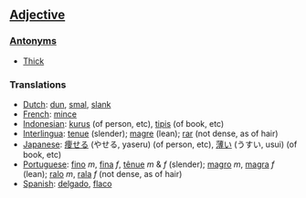 ==[[Adjective]]==

===[[Antonym]]s===
*[[Thick]]

===Translations===

*[[Dutch]]: [[dun]], [[smal]], [[slank]]
*[[French]]: [[mince]]
*[[Indonesian]]: [[kurus]] (of person, etc), [[tipis]] (of book, etc)
*[[Interlingua]]: [[tenue]] (slender); [[magre]] (lean); [[rar]] (not dense, as of hair)
*[[Japanese]]: [[痩せる]] (やせる, yaseru) (of person, etc), [[薄い]] (うすい, usui) (of book, etc)
*[[Portuguese]]: [[fino]] ''m'', [[fina]] ''f'', [[tênue]] ''m'' & ''f'' (slender); [[magro]] ''m'', [[magra]] ''f'' (lean); [[ralo]] ''m'', [[rala]] ''f'' (not dense, as of hair)
*[[Spanish]]: [[delgado]], [[flaco]]